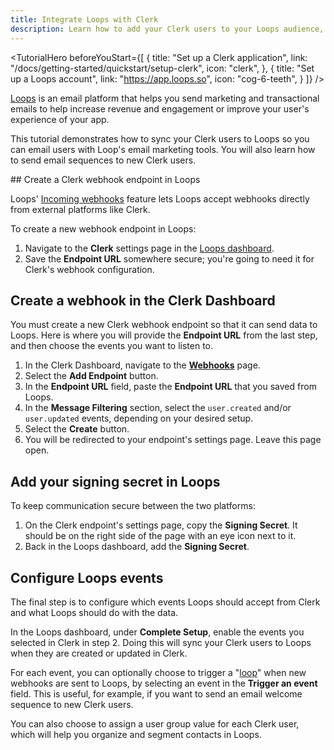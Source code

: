 ```yaml
---
title: Integrate Loops with Clerk
description: Learn how to add your Clerk users to your Loops audience, and send automated email sequences.
---
```


<TutorialHero
  beforeYouStart={[
    {
      title: "Set up a Clerk application",
      link: "/docs/getting-started/quickstart/setup-clerk",
      icon: "clerk",
    },
    {
      title: "Set up a Loops account",
      link: "https://app.loops.so",
      icon: "cog-6-teeth",
    }
  ]}
/>

[Loops](https://loops.so) is an email platform that helps you send marketing and transactional emails to help increase revenue and engagement or improve your user's experience of your app.

This tutorial demonstrates how to sync your Clerk users to Loops so you can email users with Loop's email marketing tools. You will also learn how to send email sequences to new Clerk users.

<Steps>
  ## Create a Clerk webhook endpoint in Loops

  Loops' [Incoming webhooks](https://loops.so/docs/integrations/incoming-webhooks) feature lets Loops accept webhooks directly from external platforms like Clerk.

  To create a new webhook endpoint in Loops:

  1. Navigate to the **Clerk** settings page in the [Loops dashboard](https://app.loops.so/settings?page=clerk).
  1. Save the **Endpoint URL** somewhere secure; you're going to need it for Clerk's webhook configuration.

  ## Create a webhook in the Clerk Dashboard

  You must create a new Clerk webhook endpoint so that it can send data to Loops. Here is where you will provide the **Endpoint URL** from the last step, and then choose the events you want to listen to.

  1. In the Clerk Dashboard, navigate to the [**Webhooks**](https://dashboard.clerk.com/~/webhooks) page.
  1. Select the **Add Endpoint** button.
  1. In the **Endpoint URL** field, paste the **Endpoint URL** that you saved from Loops.
  1. In the **Message Filtering** section, select the `user.created` and/or `user.updated` events, depending on your desired setup.
  1. Select the **Create** button.
  1. You will be redirected to your endpoint's settings page. Leave this page open.

  ## Add your signing secret in Loops

  To keep communication secure between the two platforms:

  1. On the Clerk endpoint's settings page, copy the **Signing Secret**. It should be on the right side of the page with an eye icon next to it.
  1. Back in the Loops dashboard, add the **Signing Secret**.

  ## Configure Loops events

  The final step is to configure which events Loops should accept from Clerk and what Loops should do with the data.

  In the Loops dashboard, under **Complete Setup**, enable the events you selected in Clerk in step 2. Doing this will sync your Clerk users to Loops when they are created or updated in Clerk.

  For each event, you can optionally choose to trigger a "[loop](https://loops.so/docs/loop-builder)" when new webhooks are sent to Loops, by selecting an event in the **Trigger an event** field. This is useful, for example, if you want to send an email welcome sequence to new Clerk users.

  You can also choose to assign a user group value for each Clerk user, which will help you organize and segment contacts in Loops.
</Steps>
